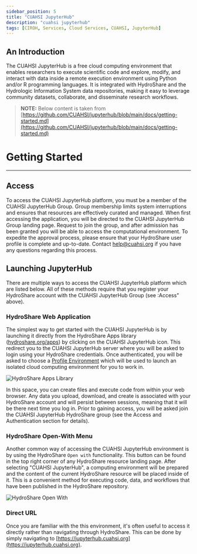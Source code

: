 ```yaml
---
sidebar_position: 5
title: "CUAHSI JupyterHub"
description: "cuahsi jupyterhub"
tags: [CIROH, Services, Cloud Services, CUAHSI, JupyterHub]
---
```



## An Introduction

The CUAHSI JupyterHub is a free cloud computing environment that enables researchers to execute scientific code and explore, modify, and interact with data inside a remote execution environment using Python and/or R programming languages. It is integrated with HydroShare and the Hydrologic Information System data repositories, making it easy to leverage community datasets, collaborate, and disseminate research workflows.

> **NOTE:** Below content is taken from [https://github.com/CUAHSI/jupyterhub/blob/main/docs/getting-started.md](https://github.com/CUAHSI/jupyterhub/blob/main/docs/getting-started.md)

# Getting Started
---

## Access

To access the CUAHSI JupyterHub platform, you must be a member of the CUAHSI JupyterHub Group. Group membership limits system interruptions and ensures that resources are effectively curated and managed. When first accessing the application, you will be directed to the CUAHSI JupyterHub Group landing page. Request to join the group, and after admission has been granted you will be able to access the computational environment. To expedite the approval process, please ensure that your HydroShare user profile is complete and up-to-date. Contact help@cuahsi.org if you have any questions regarding this process.


## Launching JupyterHub

There are multiple ways to access the CUAHSI JupyterHub platform which are listed below. All of these methods require that you register your HydroShare account with the CUAHSI JupyterHub Group (see :Access" above).

### HydroShare Web Application
The simplest way to get started with the CUAHSI JupyterHub is by launching it directly from the HydroShare Apps library ([hydroshare.org/apps](https://hydroshare.org/apps)) by clicking on the CUAHSI JupyterHub icon. This redirect you to the CUAHSI JupyterHub server where you will be asked to login using your HydroShare credentials. Once authenticated, you will be asked to choose a [Profile Environment](https://github.com/CUAHSI/jupyterhub/blob/main/docs/getting-started.md) which will be used to launch an isolated cloud computing environment for you to work in. 

![HydroShare Apps Library](../../../../static/img/hsapps-library.png)

In this space, you can create files and execute code from within your web browser. Any data you upload, download, and create is associated with your HydroShare account and will persist between sessions, meaning that it will be there next time you log in. Prior to gaining access, you will be asked join the CUAHSI JupyterHub HydroShare group (see the Access and Authentication section for details).

### HydroShare Open-With Menu
Another common way of accessing the CUAHSI JupyterHub environment is by using the HydroShare `Open with` functionality. This button can be found in the top right corner of any HydroShare resource landing page. After selecting "CUAHSI JupyterHub", a computing environment will be prepared and the content of the current HydroShare resource will be placed inside of it. This is a convenient method for executing code, data, and workflows that have been published in the HydroShare repository.


![HydroShare Open With](../../../../static/img/hsapps-open-with.png)

### Direct URL 

Once you are familiar with the this environment, it's often useful to access it directly rather than navigating through HydroShare. This can be done by simply navigating to [https://jupyterhub.cuahsi.org](https://jupyterhub.cuahsi.org).